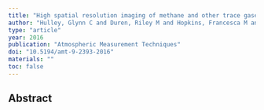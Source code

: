 ```yaml
---
title: "High spatial resolution imaging of methane and other trace gases with the airborne Hyperspectral Thermal Emission Spectrometer (HyTES)"
author: "Hulley, Glynn C and Duren, Riley M and Hopkins, Francesca M and Hook, Simon J and Vance, Nick and Guillevic, Pierre and Johnson, William R and Eng, Bjorn T and Mihaly, Jonathan M and Jovanovic, Veljko M and others"
type: "article"
year: 2016
publication: "Atmospheric Measurement Techniques"
doi: "10.5194/amt-9-2393-2016"
materials: ""
toc: false
---
```


## Abstract

